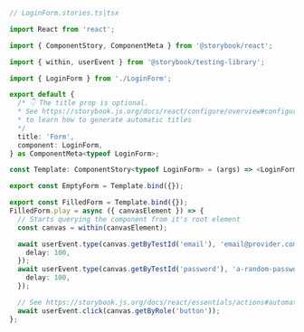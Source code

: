 ```ts
// LoginForm.stories.ts|tsx

import React from 'react';

import { ComponentStory, ComponentMeta } from '@storybook/react';

import { within, userEvent } from '@storybook/testing-library';

import { LoginForm } from './LoginForm';

export default {
  /* 👇 The title prop is optional.
  * See https://storybook.js.org/docs/react/configure/overview#configure-story-loading
  * to learn how to generate automatic titles
  */
  title: 'Form',
  component: LoginForm,
} as ComponentMeta<typeof LoginForm>;

const Template: ComponentStory<typeof LoginForm> = (args) => <LoginForm {...args} />;

export const EmptyForm = Template.bind({});

export const FilledForm = Template.bind({});
FilledForm.play = async ({ canvasElement }) => {
  // Starts querying the component from it's root element
  const canvas = within(canvasElement);

  await userEvent.type(canvas.getByTestId('email'), 'email@provider.com', {
    delay: 100,
  });
  await userEvent.type(canvas.getByTestId('password'), 'a-random-password', {
    delay: 100,
  });

  // See https://storybook.js.org/docs/react/essentials/actions#automatically-matching-args to learn how to setup logging in the Actions panel
  await userEvent.click(canvas.getByRole('button'));
};
```